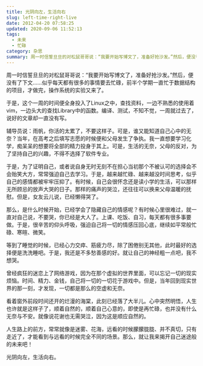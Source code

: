 ```yaml
---
title: 光阴向左，生活向右
slug: left-time-right-live
date: 2012-04-20 07:58:25
updated: 2020-09-06 11:52:13
tags:
  - 未来
  - 忙碌
category: 杂思
summary: 周一时信誓旦旦的对松鼠哥哥说：“我要开始写博文了，准备好抢沙发。”然后，便没有了下文……似乎每天都有很多的事情要去忙碌，前半个学期一直忙于数据结构的项目，才做完，操作系统的实验又来了。
---
```


周一时信誓旦旦的对松鼠哥哥说：“我要开始写博文了，准备好抢沙发。”然后，便没有了下文……似乎每天都有很多的事情要去忙碌，前半个学期一直忙于数据结构的项目，才做完，操作系统的实验又来了。

于是，这个一周的时间便全身投入了Linux之中，查找资料，一边不熟悉的使用着vim，一边头大的查找Library中的函数。编译、测试，不知不觉，一周就过去了，说好的文章却一直没有写。

辅导员说：雨帆，你活的太累了，不要这样子。可是，谁又能知道自己心中的无奈？当年，在高考之后填写志愿的时候便和父母发生了争执。我一直想要学习化学，痴呆呆的想要将全部的精力投身于其上。可是，生活的无奈，父母的反对，为了坚持自己的兴趣，不得不选择了软件专业。

于是，为了证明自己，或者说自身无时无刻不在担心当初那个不被认可的选择会不会贻笑大方，常常强迫自己去学习。于是，越来越忙碌、越来越没时间思考，似乎自己的感情都被牢牢压抑了。有时候，自己会很怀念还是读小学的生活，可以那样无所顾忌的放声大哭的日子。那样的痛声的哭泣，还往往可以换来父母温暖的抚慰。但是，女友云儿说，已经懒得哭了。

那么，是什么时候开始，已经学会了隐藏自己的情感呢？有时候心里很难过，就一直对自己说，不要哭，你已经是大人了。上课、吃饭、自习，每天都有很多事要做。于是，很辛苦的仰头呼吸，强迫自己将一切的情感压回心底，继续如平常般忙碌、寒暄、微笑。

等到了睡觉的时候，已经心力交瘁、筋疲力尽，除了困倦别无其他，此时最好的选择便是洗洗睡吧。于是，我还是不多愁善感的好。就让自己的神经粗一点吧，我不想哭。

曾经疯狂的迷恋上了网络游戏，因为在那个虚拟的世界里面，可以忘记一切的现实烦恼。时间、精力、金钱，自己将一切的一切花于游戏中。但是，当年回到现实世界的那一刻，才发现，一切都是那么的空虚和无奈。

看着窗外前段时间还开的烂漫的海棠，此刻已经落了大半儿。心中突然明悟，人生也许就是这样子了，顺着自然的，顺着自己心意的，即使是再忙碌，也并没有什么无奈与不安。就像说花谢也无需哭泣，因为这是顺应自然的。

人生路上的前方，常常就像是迷雾、花海，远看的时候朦朦胧胧、并不真切，只有走近了，才能看到与远看的时候完全不同的场景。那么，就让我来揭开自己迷途般的未来吧！

光阴向左，生活向右。
